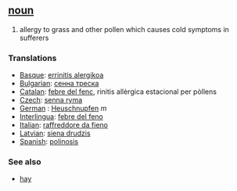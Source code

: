 == [[noun]] ==
# allergy to grass and other pollen which causes cold symptoms in sufferers

=== Translations ===
*[[Basque]]: [[errinitis alergikoa]]
*[[Bulgarian]]: [[сенна треска]]
*[[Catalan]]: [[febre del fenc]], rinitis allèrgica estacional per pòllens
*[[Czech]]: [[senna ryma]]
*[[German]] : [[Heuschnupfen]] ''m''
*[[Interlingua]]: [[febre del feno]]
*[[Italian]]: [[raffreddore da fieno]] 
*[[Latvian]]: [[siena drudzis]]
*[[Spanish]]: [[polinosis]]

=== See also ===
*[[hay]]
